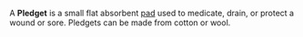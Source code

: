 A '''Pledget''' is a small flat absorbent [[pad]] used to medicate, drain, or protect a wound or sore.  Pledgets can be made from cotton or wool.


{{med-stub}}
